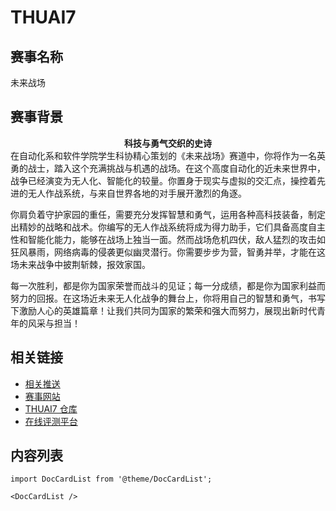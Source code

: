 # THUAI7

## 赛事名称

未来战场

## 赛事背景

**<center>科技与勇气交织的史诗</center>**
在自动化系和软件学院学生科协精心策划的《未来战场》赛道中，你将作为一名英勇的战士，踏入这个充满挑战与机遇的战场。在这个高度自动化的近未来世界中，战争已经演变为无人化、智能化的较量。你置身于现实与虚拟的交汇点，操控着先进的无人作战系统，与来自世界各地的对手展开激烈的角逐。

你肩负着守护家园的重任，需要充分发挥智慧和勇气，运用各种高科技装备，制定出精妙的战略和战术。你编写的无人作战系统将成为得力助手，它们具备高度自主性和智能化能力，能够在战场上独当一面。然而战场危机四伏，敌人猛烈的攻击如狂风暴雨，网络病毒的侵袭更似幽灵潜行。你需要步步为营，智勇并举，才能在这场未来战争中披荆斩棘，报效家国。

每一次胜利，都是你为国家荣誉而战斗的见证；每一分成绩，都是你为国家利益而努力的回报。在这场近未来无人化战争的舞台上，你将用自己的智慧和勇气，书写下激励人心的英雄篇章！让我们共同为国家的繁荣和强大而努力，展现出新时代青年的风采与担当！

## 相关链接

- [相关推送](/blog/tags/thuai-7)
- [赛事网站](https://thuasta.github.io/thuai-7)
- [THUAI7 仓库](https://github.com/thuasta/thuai-7/tree/main)
- [在线评测平台](https://www.saiblo.net/game/36)

## 内容列表

```mdx-code-block
import DocCardList from '@theme/DocCardList';

<DocCardList />
```
